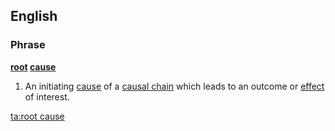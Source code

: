 ==English==

===Phrase===
'''[[root]] [[cause]]'''

# {{idiom}} An initiating [[cause]] of a [[causal chain]] which leads to an outcome or [[effect]] of interest.

[[ta:root cause]]